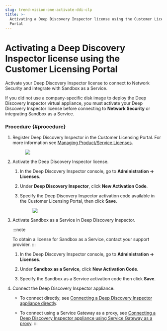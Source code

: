 ```yaml
---
slug: trend-vision-one-activate-ddi-clp
title: >-
  Activating a Deep Discovery Inspector license using the Customer Licensing
  Portal
---
```

# Activating a Deep Discovery Inspector license using the Customer Licensing Portal

Activate your Deep Discovery Inspector license to connect to Network Security and integrate with Sandbox as a Service.

If you did not use a company-specific disk image to deploy the Deep Discovery Inspector virtual appliance, you must activate your Deep Discovery Inspector license before connecting to **Network Security** or integrating Sandbox as a Service.

### Procedure {#procedure}

1.  Register Deep Discovery Inspector in the Customer Licensing Portal. For more information see [Managing Product/Service Licenses](https://docs.trendmicro.com/en-us/smb/customer-licensing-portal/product-service-mana/managing-product-ser.aspx).

    <figure>
    <img src="./images/DDI_Sandbox_integration=61055e70-1e25-478e-ba7a-2ab48efb3410.webp" />
    </figure>

2.  Activate the Deep Discovery Inspector license.

    1.  In the Deep Discovery Inspector console, go to **Administration → Licenses**.

    2.  Under **Deep Discovery Inspector**, click **New Activation Code**.

    3.  Specify the Deep Discovery Inspector activation code available in the Customer Licensing Portal, then click **Save**.

        <figure>
        <img src="./images/DDI_Sandbox_integration_2=7c152e9d-7c23-4e5c-9164-a4e7e5b78746.webp" />
        </figure>

3.  Activate Sandbox as a Service in Deep Discovery Inspector.

    :::note

    To obtain a license for Sandbox as a Service, contact your support provider.
    :::

    1.  In the Deep Discovery Inspector console, go to **Administration → Licenses**.

    2.  Under **Sandbox as a Service**, click **New Activation Code**.

    3.  Specify the Sandbox as a Service activation code then click **Save**.

4.  Connect the Deep Discovery Inspector appliance.

    - To connect directly, see [Connecting a Deep Discovery Inspector appliance directly](connecting-ddi-directly.mdx).

    - To connect using a Service Gateway as a proxy, see [Connecting a Deep Discovery Inspector appliance using Service Gateway as a proxy](ddi-connect-service-gateway.mdx).
:::
